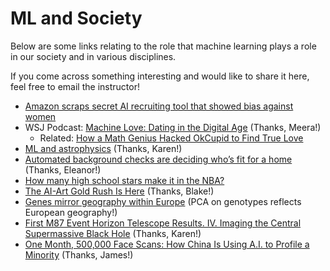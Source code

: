 # ML and Society {-}

Below are some links relating to the role that machine learning plays a role in our society and in various disciplines.

If you come across something interesting and would like to share it here, feel free to email the instructor!

- [Amazon scraps secret AI recruiting tool that showed bias against women](https://www.reuters.com/article/us-amazon-com-jobs-automation-insight/amazon-scraps-secret-ai-recruiting-tool-that-showed-bias-against-women-idUSKCN1MK08G)
- WSJ Podcast: [Machine Love: Dating in the Digital Age](https://itunes.apple.com/us/podcast/wsjs-the-future-of-everything/id1234320525?mt=2&i=1000429776935) (Thanks, Meera!)
    - Related: [How a Math Genius Hacked OkCupid to Find True Love](https://www.wired.com/2014/01/how-to-hack-okcupid/)
- [ML and astrophysics](https://www.symmetrymagazine.org/article/data-scientists-face-off-in-lsst-machine-learning-competition) (Thanks, Karen!)
- [Automated background checks are deciding who's fit for a home](https://www.theverge.com/platform/amp/2019/2/1/18205174/automation-background-check-criminal-records-corelogic) (Thanks, Eleanor!)
- [How many high school stars make it in the NBA?](https://pudding.cool/2019/03/hype/)
- [The AI-Art Gold Rush Is Here](https://www.theatlantic.com/technology/archive/2019/03/ai-created-art-invades-chelsea-gallery-scene/584134/) (Thanks, Blake!)
- [Genes mirror geography within Europe](https://www.ncbi.nlm.nih.gov/pmc/articles/PMC2735096/) (PCA on genotypes reflects European geography!)
- [First M87 Event Horizon Telescope Results. IV. Imaging the Central Supermassive Black Hole](https://iopscience.iop.org/article/10.3847/2041-8213/ab0e85) (Thanks, Karen!)
- [One Month, 500,000 Face Scans: How China Is Using A.I. to Profile a Minority](https://www.nytimes.com/2019/04/14/technology/china-surveillance-artificial-intelligence-racial-profiling.html) (Thanks, James!)




